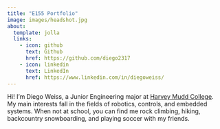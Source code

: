 ```yaml
---
title: "E155 Portfolio"
image: images/headshot.jpg
about:
  template: jolla
  links:
    - icon: github
      text: Github
      href: https://github.com/diego2317
    - icon: linkedin
      text: LinkedIn
      href: https://www.linkedin.com/in/diegoweiss/
---
```


Hi! I'm Diego Weiss, a Junior Engineering major at [Harvey Mudd College](https://hmc.edu). My main interests fall in the fields of robotics, controls, and embedded systems. When not at school, you can find me rock climbing, hiking, backcountry snowboarding, and playing soccer with my friends.
